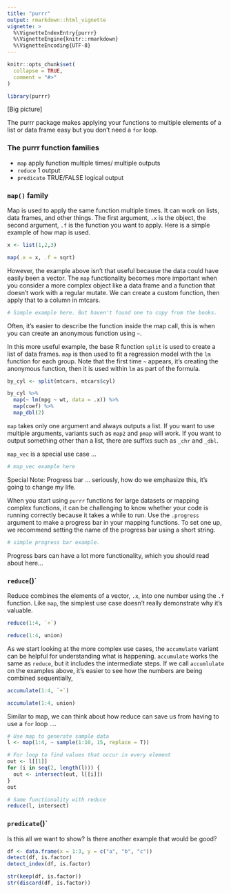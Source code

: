 ```yaml
---
title: "purrr"
output: rmarkdown::html_vignette
vignette: >
  %\VignetteIndexEntry{purrr}
  %\VignetteEngine{knitr::rmarkdown}
  %\VignetteEncoding{UTF-8}
---
```


```r
knitr::opts_chunk$set(
  collapse = TRUE,
  comment = "#>"
)

library(purrr)
```

[Big picture]

The purrr package makes applying your functions to multiple elements of a list or data frame easy but you don't need a `for` loop. 


### The purrr function families 

- `map`  apply function multiple times/ multiple outputs
- `reduce` 1 output
- `predicate`  TRUE/FALSE logical output

### `map()` family

Map is used to apply the same function multiple times. It can work on lists, data frames, and other things. The first argument, `.x` is the object, the second argument, `.f` is the function you want to apply. Here is a simple example of how map is used.

```r
x <- list(1,2,3)

map(.x = x, .f = sqrt)

```

However, the example above isn't that useful because the data could have easily been a vector. The `map` functionality becomes more important when you consider a more complex object like a data frame and a function that doesn't work with a regular mutate. We can create a custom function, then apply that to a column in mtcars.

```r

# Simple example here. But haven't found one to copy from the books.

```

Often, it's easier to describe the function inside the map call, this is when you can create an anonymous function using `~`.

In this more useful example, the base R function `split` is used to create a list of data frames. `map` is then used to fit a regression model with the `lm` function for each group. Note that the first time `~` appears, it's creating the anonymous function, then it is used within `lm` as part of the formula.

```r

by_cyl <- split(mtcars, mtcars$cyl)

by_cyl %>%
  map(~ lm(mpg ~ wt, data = .x)) %>%
  map(coef) %>%
  map_dbl(2)

```

`map` takes only one argument and always outputs a list. If you want to use multiple arguments, variants such as `map2` and `pmap` will work. If you want to output something other than a list, there are suffixs such as `_chr` and `_dbl`. 

`map_vec` is a special use case ...
```r

# map_vec example here

```

Special Note: Progress bar ... seriously, how do we emphasize this, it's going to change my life.

When you start using `purrr` functions for large datasets or mapping complex functions, it can be challenging to know whether your code is running correctly because it takes a while to run. Use the `.progress` argument to make a progress bar in your mapping functions. To set one up, we recommend setting the name of the progress bar using a short string.
```r

# simple progress bar example.

```

Progress bars can have a lot more functionality, which you should read about here...

### `reduce`()`

Reduce combines the elements of a vector, `.x`, into one number using the `.f` function. Like `map`, the simplest use case doesn't really demonstrate why it's valuable.
```r

reduce(1:4, `+`)

reduce(1:4, union)

```
As we start looking at the more complex use cases, the `accumulate` variant can be helpful for understanding what is happening. `accumulate` works the same as `reduce`, but it includes the intermediate steps. If we call `accumlulate` on the examples above, it's easier to see how the numbers are being combined sequentially, 
```r

accumulate(1:4, `+`)

accumulate(1:4, union)

```

Similar to map, we can think about how reduce can save us from having to use a `for` loop ....

```r

# Use map to generate sample data
l <- map(1:4, ~ sample(1:10, 15, replace = T))

# For loop to find values that occur in every element
out <- l[[1]]
for (i in seq(2, length(l))) {
  out <- intersect(out, l[[i]])
}
out

# Same functionality with reduce
reduce(l, intersect)

```

### `predicate`()`

Is this all we want to show? Is there another example that would be good?

```r

df <- data.frame(x = 1:3, y = c("a", "b", "c"))
detect(df, is.factor)
detect_index(df, is.factor)

str(keep(df, is.factor))
str(discard(df, is.factor))

```


